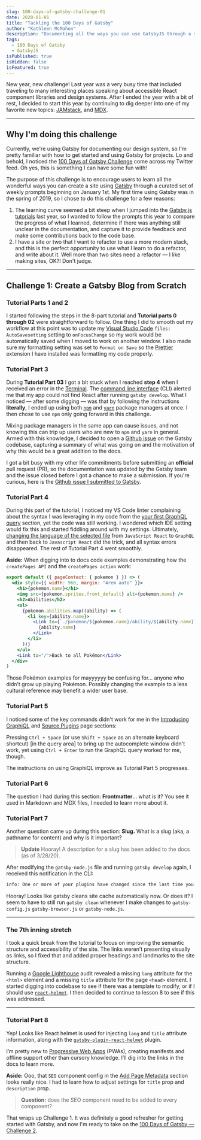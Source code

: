 ```yaml
---
slug: 100-days-of-gatsby-challenge-01
date: 2020-01-01
title: "Tackling the 100 Days of Gatsby"
author: "Kathleen McMahon"
description: "Documenting all the ways you can use GatsbyJS through a set of challenges."
tags:
  - 100 Days of Gatsby
  - GatsbyJS
isPublished: true
isHidden: false
isFeatured: true
---
```


New year, new challenge! Last year was a very busy time that included traveling to many interesting places speaking about accessible React component libraries and design systems. After I ended the year with a bit of rest, I decided to start this year by continuing to dig deeper into one of my favorite new topics: [JAMstack](https://jamstack.org/), and [MDX](https://mdxjs.com/).

---

## Why I'm doing this challenge

Currently, we're using Gatsby for documenting our design system, so I'm pretty familiar with how to get started and using Gatsby for projects. Lo and behold, I noticed the [100 Days of Gatsby Challenge](https://twitter.com/gatsbyjs/status/1208068118335119364) come across my Twitter feed. Oh yes, this is something I can have some fun with!

The purpose of this challenge is to encourage users to learn all the wonderful ways you can create a site using [Gatsby](https://www.gatsbyjs.org/) through a curated set of weekly prompts beginning on January 1st. My first time using Gatsby was in the spring of 2019, so I chose to do this challenge for a few reasons:

1. The learning curve seemed a bit steep when I jumped into the [Gatsby.js tutorials](https://www.gatsbyjs.org/tutorial/) last year, so I wanted to follow the prompts this year to compare the progress of what I learned, determine if there was anything still unclear in the documentation, and capture it to provide feedback and make some contributions back to the code base.
2. I have a site or two that I want to refactor to use a more modern stack, and this is the perfect opportunity to use what I learn to do a refactor, and write about it. Well more than two sites need a refactor — I like making sites, OK?! Don't judge.

---

## Challenge 1: Create a Gatsby Blog from Scratch

### Tutorial Parts 1 and 2

I started following the steps in the 8-part tutorial and **Tutorial parts 0 through 02** were straightforward to follow. One thing I did to smooth out my workflow at this point was to update my [Visual Studio Code](https://code.visualstudio.com/) `files: AutoSavesetting` setting to `onFocusChange` so my work would be automatically saved when I moved to work on another window. I also made sure my formatting setting was set to `Format on Save` so the [Prettier](https://prettier.io/) extension I have installed was formatting my code properly.

### Tutorial Part 3

During **Tutorial Part 03** I got a bit stuck when I reached **step 4** when I received an error in the [Terminal](https://support.apple.com/guide/terminal/welcome/mac). The [command line interface](https://en.wikipedia.org/wiki/Command-line_interface) (CLI) alerted me that my app could not find React after running `gatsby develop`. What I noticed — after some digging — was that by following the instructions **literally**, I ended up using both [`npm`](https://www.npmjs.com/) and [`yarn`](https://yarnpkg.com/) package managers at once. I then chose to use `npm` only going forward in this challenge.

Mixing package managers in the same app can cause issues, and not knowing this can trip up users who are new to `npm` and `yarn` in general. Armed with this knowledge, I decided to open a [Github issue](https://guides.github.com/features/issues/) on the Gatsby codebase, capturing a summary of what was going on and the motivation of why this would be a great addition to the docs.

I got a bit busy with my other life commitments before submitting an **official** pull request (PR), so the documentation was updated by the Gatsby team and the issue closed before I got a chance to make a submission. If you're curious, here is the [Github issue I submitted to Gatsby](https://github.com/gatsbyjs/gatsby/issues/20378#event-3187870756).

### Tutorial Part 4

During this part of the tutorial, I noticed my VS Code linter complaining about the syntax I was leveraging in my code from the [your first GraphQL query](https://www.gatsbyjs.org/tutorial/part-four/#your-first-graphql-query) section, yet the code was still working. I wondered which IDE setting would fix this and started fiddling around with my settings. Ultimately, [changing the language of the selected file](https://code.visualstudio.com/docs/languages/overview#_changing-the-language-for-the-selected-file) from `JavaScript React` to `GraphQL` and then back to `Javascript React` did the trick, and all syntax errors disappeared. The rest of Tutorial Part 4 went smoothly.

**Aside:** When digging into to docs code examples demonstrating how the `createPages API` and the `createPages action` work:

```jsx
export default ({ pageContext: { pokemon } }) => (
  <div style={{ width: 960, margin: "4rem auto" }}>
    <h1>{pokemon.name}</h1>
    <img src={pokemon.sprites.front_default} alt={pokemon.name} />
    <h2>Abilities</h2>
    <ul>
      {pokemon.abilities.map((ability) => (
        <li key={ability.name}>
          <Link to={`./pokemon/${pokemon.name}/ability/${ability.name}`}>
            {ability.name}
          </Link>
        </li>
      ))}
    </ul>
    <Link to="/">Back to all Pokémon</Link>
  </div>
)
```

Those Pokémon examples for mayyyyyy be confusing for… anyone who didn’t grow up playing Pokémon. Possibly changing the example to a less cultural reference may benefit a wider user base.

### Tutorial Part 5

I noticed some of the key commands didn't work for me in the [Introducing GraphiQL](https://www.gatsbyjs.org/tutorial/part-five/#introducing-graphiql) and [Source Plugins](https://www.gatsbyjs.org/tutorial/part-five/#source-plugins) page sections:

Pressing `Ctrl + Space` (or use `Shift + Space` as an alternate keyboard shortcut) [in the query area] to bring up the autocomplete window didn't work, yet using `Ctrl + Enter` to run the GraphQL query worked for me, though.

The instructions on using GraphiQL improve as Tutorial Part 5 progresses.

### Tutorial Part 6

The question I had during this section: **Frontmatter**... what is it? You see it used in Markdown and MDX files, I needed to learn more about it.

### Tutorial Part 7

Another question came up during this section: **Slug.** What is a slug (aka, a pathname for content) and why is it important?

> **Update** Hooray! A description for a slug has been added to the docs (as of 3/28/20).

After modifying the `gatsby-node.js` file and running `gatsby develop` again, I received this notification in the CLI:

```bash
info: One or more of your plugins have changed since the last time you ran Gatsby. As a precaution, we're deleting your site's cache to ensure there's no stale data.
```

Hooray! Looks like gatsby cleans site cache automatically now. Or does it? I seem to have to still run `gatsby clean` whenever I make changes to `gatsby-config.js` `gatsby-browser.js` or `gatsby-node.js`.

---

### The 7th inning stretch

I took a quick break from the tutorial to focus on improving the semantic structure and accessibility of the site. The links weren’t presenting visually as links, so I fixed that and added proper headings and landmarks to the site structure.

Running a [Google Lighthouse](https://developers.google.com/web/tools/lighthouse) audit revealed a missing `lang` attribute for the `<html>` element and a missing `title` attribute for the page `<head>` element. I started digging into codebase to see if there was a template to modify, or if I should use [`react-helmet`](https://www.npmjs.com/package/react-helmet). I then decided to continue to lesson 8 to see if this was addressed.

---

### Tutorial Part 8

Yep! Looks like React helmet is used for injecting `lang` and `title` attribute information, along with the [`gatsby-plugin-react-helmet`](https://www.gatsbyjs.org/packages/gatsby-plugin-react-helmet/?=helmet) plugin.

I’m pretty new to [Progressive Web Apps](https://developers.google.com/web/ilt/pwa) (PWAs), creating manifests and offline support other than cursory knowledge. I’ll dig into the links in the docs to learn more.

**Aside:** Ooo, that `SEO` component config in the [Add Page Metadata](https://www.gatsbyjs.org/tutorial/part-eight/#add-page-metadata) section looks really nice. I had to learn how to adjust settings for `title` prop and `description` prop.

> **Question:** does the SEO component need to be added to every component?

That wraps up Challenge 1. It was definitely a good refresher for getting started with Gatsby, and now I'm ready to take on the [100 Days of Gatsby — Challenge 2](/write/100-days-of-gatsby-challenge-02/).
